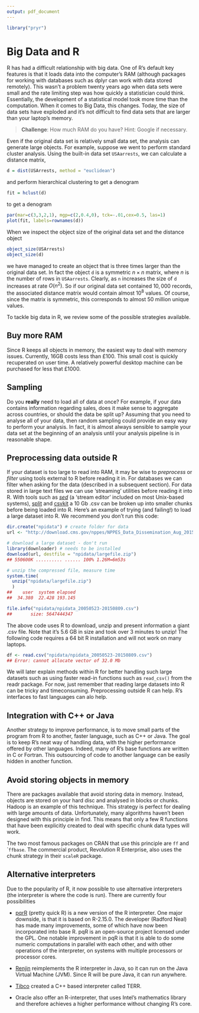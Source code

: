 ```yaml
---
output: pdf_document
---
```

```r
library("pryr")
```

# Big Data and R

R has had a difficult relationship with big data. One of R's default key features is that it loads data into the computer's RAM (although packages for working with databases such as dplyr can work with data stored remotely). This wasn't a problem twenty years ago when data sets were small and the rate limiting step was how quickly a statistician could think. Essentially, the development of a statistical model took more time than the computation. When it comes to Big Data, this changes.
Today, the size of data sets have exploded and it's not difficult to find data sets that are larger than your laptop's memory.

> **Challenge**: How much RAM do you have? Hint: Google if necessary.

Even if the original data set is relatively small data set, the analysis can generate large objects. For example, suppose we went to perform standard cluster analysis. Using the built-in data set `USAarrests`, we can calculate a distance matrix,
```r
d = dist(USArrests, method = "euclidean")
```

and perform hierarchical clustering to get a denogram
```r
fit = hclust(d)
```

to get a denogram
```r
par(mar=c(3,3,2,1), mgp=c(2,0.4,0), tck=-.01,cex=0.5, las=1)
plot(fit, labels=rownames(d))
```

When we inspect the object size of the original data set and the distance object
```r
object_size(USArrests)
object_size(d)
```

we have managed to create an object that is three times larger than the original data set. In fact the object `d` is a symmetric $n \times n$ matrix, where $n$ is the number of rows in `USAarrests`. Clearly, as `n` increases the size of `d` increases at rate $O(n^2)$. So if our original data set contained $10,000$ records, the associated distance matrix would contain almost $10^8$ values. Of course, since the matrix is symmetric, this corresponds to almost $50$ million unique values.

To tackle big data in R, we review some of the possible strategies available.

## Buy more RAM

Since R keeps all objects in memory, the easiest way to deal with memory issues. Currently, 16GB costs less than £100. This small cost is quickly recuperated on user time. A relatively powerful desktop machine can be purchased for less that £1000. 

## Sampling

Do you **really** need to load all of data at once? For example, if your data contains information regarding sales, does it make sense to aggregate across countries, or should the data be split up? Assuming that you need to analyse all of your data, then random sampling could provide an easy way to perform your analysis. In fact, it is almost always sensible to sample your data set at the beginning of an analysis until your analysis pipeline is in reasonable shape.

## Preprocessing data outside R

If your dataset is too large to read into RAM, it may be wise to
*preprocess* or *filter* using tools external to R before
reading it in. For databases we can filter when asking for the data
(described in a subsequent section).
For data stored in large text files we can use
'streaming' utilities before reading it into R. With tools such as
[*sed*](https://www.gnu.org/software/sed/manual/sed.html)
(a 'stream editor' included on most Unix-based systems),
[split](https://en.wikipedia.org/wiki/Split_%28Unix%29) and
[csvkit](https://csvkit.readthedocs.org/en/latest/) a 10 Gb .csv can be
broken up into smaller chunks before being loaded into R.
Here's an 
example of trying (and failing!) to load a large dataset into R.
We recommend you don't
run this code:

```r
dir.create("npidata") # create folder for data
url <- "http://download.cms.gov/nppes/NPPES_Data_Dissemination_Aug_2015.zip"

# download a large dataset - don't run
library(downloader) # needs to be installed
download(url, destfile = "npidata/largefile.zip")
## 550600K .......... ...... 100% 1.26M=6m53s

# unzip the compressed file, measure time
system.time( 
  unzip("npidata/largefile.zip")
  )
##    user  system elapsed 
##  34.380  22.428 193.145

file.info("npidata/npidata_20050523-20150809.csv")
##       size: 5647444347
```

The above code uses R to download,
unzip and present information a giant .csv file.
Note that it's 5.6 GB in size and took over 3 minutes to unzip!
The following code requires a 64 bit R installation and will not work on
many laptops.

```r
df <- read.csv("npidata/npidata_20050523-20150809.csv")
## Error: cannot allocate vector of 32.0 Mb
```

We will later explain methods within R for better handling such large datasets
such as using faster read-in functions such as `read_csv()` from the
readr package. For now, just remember that reading large datasets into
R can be tricky and timeconsuming. Preprocessing outside R can help.
R's interfaces to fast languages can alo help.

## Integration with C++ or Java

Another strategy to improve performance, is to move small parts of the program from R to another, faster language, such as C++ or Java. The goal is to keep R's neat way of handling data, with the higher performance offered by other languages. Indeed, many of R's base functions are written in C or Fortran. This outsourcing of code to another language can be easily hidden in another function. 

## Avoid storing objects in memory

There are packages available that avoid storing data in memory. Instead, objects are stored on your hard disc and analysed in blocks or chunks. Hadoop is an example of this technique. This strategy is perfect for dealing with large amounts of data. Unfortunately, many algorithms haven't been designed with this principle in find. This means that only a few R functions that have been explicitly created to deal with specific chunk data types will work.

The two most famous packages on CRAN that use this principle are `ff` and ``ffbase`. The commercial product,  Revolution R Enterprise, also uses the chunk strategy in their `scaleR` package.

## Alternative interpreters

Due to the popularity of R, it now possible to use alternative interpreters (the interpreter is where the code is run). There are currently four possibilities

 * [pqrR](http://www.pqr-project.org/) (pretty quick R) is a new version of the R interpreter. One major downside, is that it is based on R-2.15.0. The developer (Radford Neal) has made many improvements, some of which have now been incorporated into base R. pqR is an open-source project licensed under the GPL. One notable improvement in pqR is that it is able to do some numeric computations in parallel with each other, and with other operations of the interpreter, on systems with multiple processors or processor cores.
 
  * [Renjin](http://www.renjin.org/) reimplements the R interpreter in Java, so it can run on the Java Virtual Machine (JVM). Since R will be pure Java, it can run anywhere.

  * [Tibco](http://spotfire.tibco.com/) created a C++ based interpreter called TERR. 

  * Oracle also offer an R-interpreter, that uses  Intel’s mathematics library and therefore achieves a higher performance without changing R’s core. 


